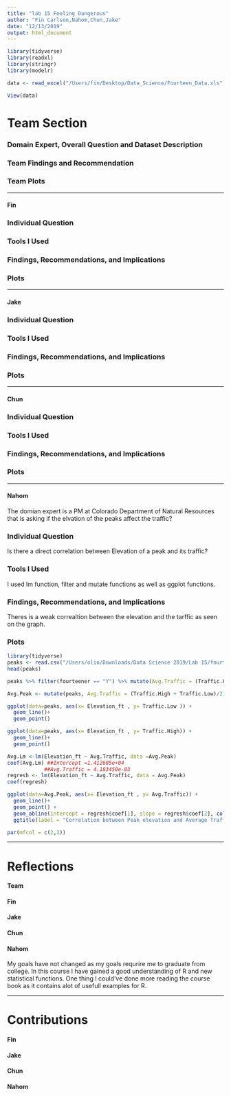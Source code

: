 ```yaml
---
title: "lab 15 Feeling Dangerous"
author: "Fin Carlson,Nahom,Chun,Jake"
date: "12/13/2019"
output: html_document
---
```

```r
library(tidyverse)
library(readxl)
library(stringr)
library(modelr)

data <- read_excel("/Users/fin/Desktop/Data_Science/Fourteen_Data.xls")

View(data)

```

# Team Section

### Domain Expert, Overall Question and Dataset Description

### Team Findings and Recommendation

### Team Plots

-------------------------------------------

#### Fin

### Individual Question

### Tools I Used

### Findings, Recommendations, and Implications

### Plots

-------------------------------------------

#### Jake

### Individual Question

### Tools I Used

### Findings, Recommendations, and Implications

### Plots

-------------------------------------------

#### Chun

### Individual Question

### Tools I Used

### Findings, Recommendations, and Implications

### Plots

-------------------------------------------

#### Nahom
The domian expert is a PM at Colorado Department of Natural Resources that is asking if the elvation of the peaks affect the traffic?


### Individual Question
Is there a direct correlation between Elevation of a peak and its traffic? 


### Tools I Used
I used lm function, filter and mutate functions as well as ggplot functions.  

### Findings, Recommendations, and Implications

Theres is a weak correaltion between the elevation and the tarffic as seen on the graph. 

### Plots
```r
library(tidyverse)
peaks <- read.csv("/Users/olio/Downloads/Data Science 2019/Lab 15/fourteener.csv")
head(peaks)
```

```r
peaks %>% filter(fourteener == "Y") %>% mutate(Avg.Traffic = (Traffic.High + Traffic.Low)/2)

Avg.Peak <- mutate(peaks, Avg.Traffic = (Traffic.High + Traffic.Low)/2)
```

```r
ggplot(data=peaks, aes(x= Elevation_ft , y= Traffic.Low )) +
  geom_line()+
  geom_point()

ggplot(data=peaks, aes(x= Elevation_ft , y= Traffic.High)) +
  geom_line()+
  geom_point()

Avg.Lm <-lm(Elevation_ft ~ Avg.Traffic, data =Avg.Peak)
coef(Avg.Lm) ##Intercept =1.412605e+04
            ##Avg.Traffic = 4.183450e-03
regresh <- lm(Elevation_ft ~ Avg.Traffic, data = Avg.Peak)
coef(regresh)

ggplot(data=Avg.Peak, aes(x= Elevation_ft , y= Avg.Traffic)) +
  geom_line()+
  geom_point() + 
  geom_abline(intercept = regresh$coef[1], slope = regresh$coef[2], colours(red))+
  ggtitle(label = "Correlation between Peak elevation and Average Traffic")

par(mfcol = c(2,2))

```

-------------------------------------------

# Reflections 

#### Team

#### Fin

#### Jake

#### Chun

#### Nahom
My goals have not changed as my goals requrire me to graduate from college. In this course I have gained a good understanding of R and new statistical functions. One thing I could've done more reading the course book as it contains alot of usefull examples for R.  

-------------------------------------------

# Contributions 

#### Fin

#### Jake

#### Chun

#### Nahom
